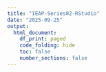```yaml
---
title: "IEAP-Series02-RStudio"
date: "2025-09-25"
output:
  html_document:
    df_print: paged
    code_folding: hide
    toc: false
    number_sections: false
---
```


